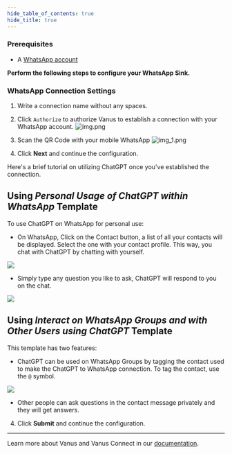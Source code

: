 ```yaml
--- 
hide_table_of_contents: true
hide_title: true
---
```


### Prerequisites

- A [WhatsApp account](https://www.whatsapp.com)

**Perform the following steps to configure your WhatsApp Sink.**

### WhatsApp Connection Settings

1. Write a connection name without any spaces.

2. Click `Authorize` to authorize Vanus to establish a connection with your WhatsApp account. 
![img.png](images/img.png)
3. Scan the QR Code with your mobile WhatsApp 
![img_1.png](images/img_3.png)


<Tabs>

<TabItem label="Standard" value="chat-ai-off">

4. Click **Next** and continue the configuration.

</TabItem>
<TabItem label="ChatGPT" value="chat-ai-on">

Here's a brief tutorial on utilizing ChatGPT once you've established the connection.

## Using *Personal Usage of ChatGPT within WhatsApp* Template

To use ChatGPT on WhatsApp for personal use:

- On WhatsApp, Click on the Contact button, a list of all your contacts will be displayed. Select the one with your contact profile. This way, you chat with ChatGPT by chatting with yourself.

![](images/chat-whatsapp-connect.png)

- Simply type any question you like to ask, ChatGPT will respond to you on the chat.

![](images/chat-whatsapp.png)


## Using *Interact on WhatsApp Groups and with Other Users using ChatGPT* Template

This template has two features:
- ChatGPT can be used on WhatsApp Groups by tagging the contact used to make the ChatGPT to WhatsApp connection. To tag the contact, use the `@` symbol.

![](images/chat-whatsapp-group.png)


- Other people can ask questions in the contact message privately and they will get answers.

4. Click **Submit** and continue the configuration.

</TabItem>

</Tabs>



---

Learn more about Vanus and Vanus Connect in our [documentation](https://docs.vanus.ai).
